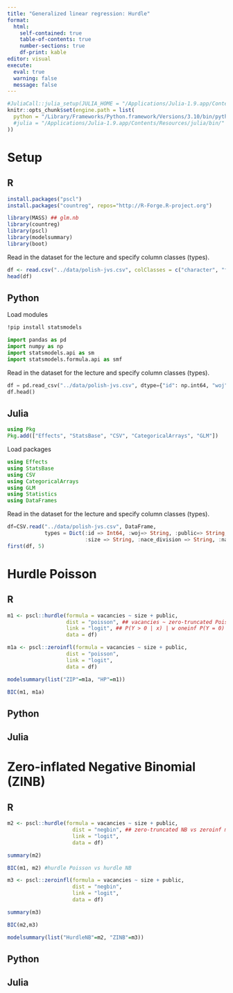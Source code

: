 ```yaml
---
title: "Generalized linear regression: Hurdle"
format: 
  html:
    self-contained: true
    table-of-contents: true
    number-sections: true
    df-print: kable
editor: visual
execute: 
  eval: true
  warning: false
  message: false
---
```


```r
#JuliaCall::julia_setup(JULIA_HOME = "/Applications/Julia-1.9.app/Contents/Resources/julia/bin/")
knitr::opts_chunk$set(engine.path = list(
  python = "/Library/Frameworks/Python.framework/Versions/3.10/bin/python3.10"
  #julia = "/Applications/Julia-1.9.app/Contents/Resources/julia/bin/"
))
```

# Setup

::: panel-tabset
## R

```r
install.packages("pscl")
install.packages("countreg", repos="http://R-Forge.R-project.org")
```

```r
library(MASS) ## glm.nb
library(countreg)
library(pscl)
library(modelsummary)
library(boot)
```

Read in the dataset for the lecture and specify column classes (types).

```r
df <- read.csv("../data/polish-jvs.csv", colClasses = c("character", "factor", rep("character", 4), "numeric"))
head(df)
```

## Python

Load modules

```bash
!pip install statsmodels 
```

```python
import pandas as pd
import numpy as np
import statsmodels.api as sm
import statsmodels.formula.api as smf
```

Read in the dataset for the lecture and specify column classes (types).

```python
df = pd.read_csv("../data/polish-jvs.csv", dtype={"id": np.int64, "woj":str, "public":str,"size": str, "nace_division": str, "nace": str})
df.head()
```

## Julia

```julia
using Pkg
Pkg.add(["Effects", "StatsBase", "CSV", "CategoricalArrays", "GLM"])
```

Load packages

```julia
using Effects
using StatsBase
using CSV
using CategoricalArrays
using GLM
using Statistics
using DataFrames
```

Read in the dataset for the lecture and specify column classes (types).

```julia
df=CSV.read("../data/polish-jvs.csv", DataFrame, 
            types = Dict(:id => Int64, :woj=> String, :public=> String, 
                         :size => String, :nace_division => String, :nace => String));
first(df, 5)
```
:::

# Hurdle Poisson

::: panel-tabset
## R

```r
m1 <- pscl::hurdle(formula = vacancies ~ size + public,
                   dist = "poisson", ## vacancies ~ zero-truncated Poisson distribution
                   link = "logit", ## P(Y > 0 | x) | w oneinf P(Y = 0)
                   data = df)
```

```r
m1a <- pscl::zeroinfl(formula = vacancies ~ size + public,
                   dist = "poisson",
                   link = "logit", 
                   data = df)
```

```r
modelsummary(list("ZIP"=m1a, "HP"=m1))
```

```r
BIC(m1, m1a)
```

## Python

## Julia
:::

# Zero-inflated Negative Binomial (ZINB)

::: panel-tabset
## R

```r
m2 <- pscl::hurdle(formula = vacancies ~ size + public,
                     dist = "negbin", ## zero-truncated NB vs zeroinf mamy NB
                     link = "logit",
                     data = df)
```

```r
summary(m2)
```

```r
BIC(m1, m2) #hurdle Poisson vs hurdle NB
```

```r
m3 <- pscl::zeroinfl(formula = vacancies ~ size + public,
                     dist = "negbin",
                     link = "logit",
                     data = df)

summary(m3)
```

```r
BIC(m2,m3)
```

```r
modelsummary(list("HurdleNB"=m2, "ZINB"=m3))
```


## Python

## Julia
:::
